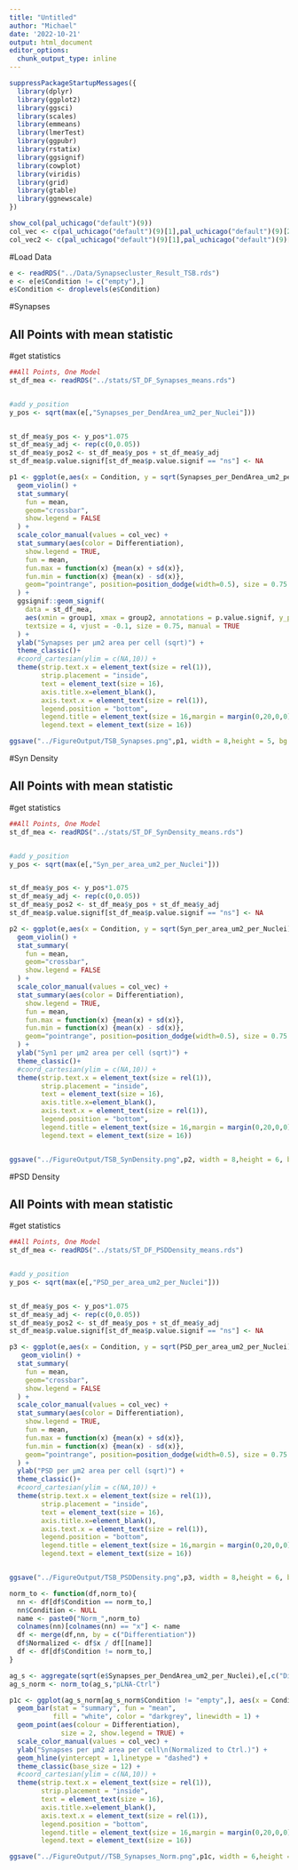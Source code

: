 ```yaml
---
title: "Untitled"
author: "Michael"
date: '2022-10-21'
output: html_document
editor_options: 
  chunk_output_type: inline
---
```




```r
suppressPackageStartupMessages({
  library(dplyr)
  library(ggplot2)
  library(ggsci)
  library(scales)
  library(emmeans)
  library(lmerTest)
  library(ggpubr)
  library(rstatix)
  library(ggsignif)
  library(cowplot)
  library(viridis)
  library(grid)
  library(gtable)
  library(ggnewscale)
})
```

```r
show_col(pal_uchicago("default")(9))
col_vec <- c(pal_uchicago("default")(9)[1],pal_uchicago("default")(9)[2],pal_uchicago("default")(9)[3],pal_uchicago("default")(9)[5],pal_uchicago("default")(9)[9])
col_vec2 <- c(pal_uchicago("default")(9)[1],pal_uchicago("default")(9)[2],pal_uchicago("default")(9)[3],pal_uchicago("default")(9)[5])
```




#Load Data
```r
e <- readRDS("../Data/Synapsecluster_Result_TSB.rds")
e <- e[e$Condition != c("empty"),]
e$Condition <- droplevels(e$Condition)
```




##################
##################
#Synapses

## All Points with mean statistic
#get statistics
```r
##All Points, One Model
st_df_mea <- readRDS("../stats/ST_DF_Synapses_means.rds")


#add y_position
y_pos <- sqrt(max(e[,"Synapses_per_DendArea_um2_per_Nuclei"]))


st_df_mea$y_pos <- y_pos*1.075
st_df_mea$y_adj <- rep(c(0,0.05))
st_df_mea$y_pos2 <- st_df_mea$y_pos + st_df_mea$y_adj
st_df_mea$p.value.signif[st_df_mea$p.value.signif == "ns"] <- NA
```


```r
p1 <- ggplot(e,aes(x = Condition, y = sqrt(Synapses_per_DendArea_um2_per_Nuclei))) + 
  geom_violin() +
  stat_summary(
    fun = mean,
    geom="crossbar",
    show.legend = FALSE
  ) +
  scale_color_manual(values = col_vec) +
  stat_summary(aes(color = Differentiation),
    show.legend = TRUE,
    fun = mean,
    fun.max = function(x) {mean(x) + sd(x)},
    fun.min = function(x) {mean(x) - sd(x)},
    geom="pointrange", position=position_dodge(width=0.5), size = 0.75
  ) +
  ggsignif::geom_signif(
    data = st_df_mea,
    aes(xmin = group1, xmax = group2, annotations = p.value.signif, y_position = y_pos2),
    textsize = 4, vjust = -0.1, size = 0.75, manual = TRUE
  ) +
  ylab("Synapses per µm2 area per cell (sqrt)") +
  theme_classic()+
  #coord_cartesian(ylim = c(NA,10)) +
  theme(strip.text.x = element_text(size = rel(1)),
        strip.placement = "inside",
        text = element_text(size = 16), 
        axis.title.x=element_blank(),
        axis.text.x = element_text(size = rel(1)),
        legend.position = "bottom",
        legend.title = element_text(size = 16,margin = margin(0,20,0,0)),
        legend.text = element_text(size = 16))

ggsave("../FigureOutput/TSB_Synapses.png",p1, width = 8,height = 5, bg = "white")
```






##################
##################
#Syn Density

## All Points with mean statistic
#get statistics
```r
##All Points, One Model
st_df_mea <- readRDS("../stats/ST_DF_SynDensity_means.rds")


#add y_position
y_pos <- sqrt(max(e[,"Syn_per_area_um2_per_Nuclei"]))


st_df_mea$y_pos <- y_pos*1.075
st_df_mea$y_adj <- rep(c(0,0.05))
st_df_mea$y_pos2 <- st_df_mea$y_pos + st_df_mea$y_adj
st_df_mea$p.value.signif[st_df_mea$p.value.signif == "ns"] <- NA
```

```r
p2 <- ggplot(e,aes(x = Condition, y = sqrt(Syn_per_area_um2_per_Nuclei))) + 
  geom_violin() +
  stat_summary(
    fun = mean,
    geom="crossbar",
    show.legend = FALSE
  ) +
  scale_color_manual(values = col_vec) +
  stat_summary(aes(color = Differentiation),
    show.legend = TRUE,
    fun = mean,
    fun.max = function(x) {mean(x) + sd(x)},
    fun.min = function(x) {mean(x) - sd(x)},
    geom="pointrange", position=position_dodge(width=0.5), size = 0.75
  ) +
  ylab("Syn1 per µm2 area per cell (sqrt)") +
  theme_classic()+
  #coord_cartesian(ylim = c(NA,10)) +
  theme(strip.text.x = element_text(size = rel(1)),
        strip.placement = "inside",
        text = element_text(size = 16), 
        axis.title.x=element_blank(),
        axis.text.x = element_text(size = rel(1)),
        legend.position = "bottom",
        legend.title = element_text(size = 16,margin = margin(0,20,0,0)),
        legend.text = element_text(size = 16)) 


ggsave("../FigureOutput/TSB_SynDensity.png",p2, width = 8,height = 6, bg = "white")
```






##################
##################
#PSD Density

## All Points with mean statistic
#get statistics
```r
##All Points, One Model
st_df_mea <- readRDS("../stats/ST_DF_PSDDensity_means.rds")


#add y_position
y_pos <- sqrt(max(e[,"PSD_per_area_um2_per_Nuclei"]))


st_df_mea$y_pos <- y_pos*1.075
st_df_mea$y_adj <- rep(c(0,0.05))
st_df_mea$y_pos2 <- st_df_mea$y_pos + st_df_mea$y_adj
st_df_mea$p.value.signif[st_df_mea$p.value.signif == "ns"] <- NA
```

```r
p3 <- ggplot(e,aes(x = Condition, y = sqrt(PSD_per_area_um2_per_Nuclei))) + 
   geom_violin() +
  stat_summary(
    fun = mean,
    geom="crossbar",
    show.legend = FALSE
  ) +
  scale_color_manual(values = col_vec) +
  stat_summary(aes(color = Differentiation),
    show.legend = TRUE,
    fun = mean,
    fun.max = function(x) {mean(x) + sd(x)},
    fun.min = function(x) {mean(x) - sd(x)},
    geom="pointrange", position=position_dodge(width=0.5), size = 0.75
  ) +
  ylab("PSD per µm2 area per cell (sqrt)") +
  theme_classic()+
  #coord_cartesian(ylim = c(NA,10)) +
  theme(strip.text.x = element_text(size = rel(1)),
        strip.placement = "inside",
        text = element_text(size = 16), 
        axis.title.x=element_blank(),
        axis.text.x = element_text(size = rel(1)),
        legend.position = "bottom",
        legend.title = element_text(size = 16,margin = margin(0,20,0,0)),
        legend.text = element_text(size = 16)) 


ggsave("../FigureOutput/TSB_PSDDensity.png",p3, width = 8,height = 6, bg = "white")
```




```r
norm_to <- function(df,norm_to){
  nn <- df[df$Condition == norm_to,]
  nn$Condition <- NULL
  name <- paste0("Norm_",norm_to)
  colnames(nn)[colnames(nn) == "x"] <- name
  df <- merge(df,nn, by = c("Differentiation"))
  df$Normalized <- df$x / df[[name]]
  df <- df[df$Condition != norm_to,]
}
```


```r
ag_s <- aggregate(sqrt(e$Synapses_per_DendArea_um2_per_Nuclei),e[,c("Differentiation","Condition")], FUN=mean)
ag_s_norm <- norm_to(ag_s,"pLNA-Ctrl")

p1c <- ggplot(ag_s_norm[ag_s_norm$Condition != "empty",], aes(x = Condition, y = Normalized)) +
  geom_bar(stat = "summary", fun = "mean",
           fill = "white", color = "darkgrey", linewidth = 1) +
  geom_point(aes(colour = Differentiation), 
             size = 2, show.legend = TRUE) +
  scale_color_manual(values = col_vec) +
  ylab("Synapses per µm2 area per cell\n(Normalized to Ctrl.)") +
  geom_hline(yintercept = 1,linetype = "dashed") +
  theme_classic(base_size = 12) +
  #coord_cartesian(ylim = c(NA,10)) +
  theme(strip.text.x = element_text(size = rel(1)),
        strip.placement = "inside",
        text = element_text(size = 16), 
        axis.title.x=element_blank(),
        axis.text.x = element_text(size = rel(1)),
        legend.position = "bottom",
        legend.title = element_text(size = 16,margin = margin(0,20,0,0)),
        legend.text = element_text(size = 16))

ggsave("../FigureOutput//TSB_Synapses_Norm.png",p1c, width = 6,height = 8, bg = "white")
```



